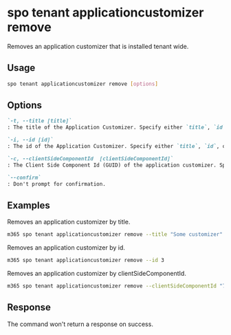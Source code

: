 
# spo tenant applicationcustomizer remove

Removes an application customizer that is installed tenant wide.

## Usage

```sh
spo tenant applicationcustomizer remove [options]
```

## Options

```md definition-list
`-t, --title [title]`
: The title of the Application Customizer. Specify either `title`, `id`, or `clientSideComponentId`.

`-i, --id [id]`
: The id of the Application Customizer. Specify either `title`, `id`, or `clientSideComponentId`.

`-c, --clientSideComponentId  [clientSideComponentId]`
: The Client Side Component Id (GUID) of the application customizer. Specify either `title`, `id`, or `clientSideComponentId`.

`--confirm`
: Don't prompt for confirmation.
```

<Global />

## Examples

Removes an application customizer by title.

```sh
m365 spo tenant applicationcustomizer remove --title "Some customizer"
```

Removes an application customizer by id.

```sh
m365 spo tenant applicationcustomizer remove --id 3
```

Removes an application customizer by clientSideComponentId.

```sh
m365 spo tenant applicationcustomizer remove --clientSideComponentId "7096cded-b83d-4eab-96f0-df477ed7c0bc"
```

## Response

The command won't return a response on success.
